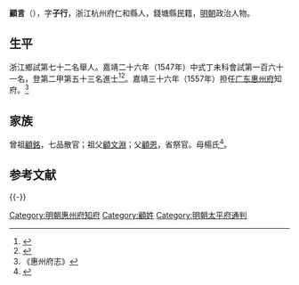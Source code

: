 {{明清人物信息框
| 姓名 = 顧言
| 原名 =
| 圖片名稱= 
| 圖片大小 =
| 圖片說明 = 
| 最高職務 =
| 國家 = 大明 
| 爵位 =
| 籍貫 = 浙江杭州府仁和縣
| 族裔 = 
| 字號 = 
| 諡號 =
| 出生日期 = 生年不詳
| 出生地點 = <!---仁和縣--->
| 逝世日期 = 卒年不詳 
| 逝世地點 =
| 墓葬 =
| 配偶 = 
| 親屬 = 
| 出身 =
* 嘉靖二十六年丁未科進士出身
| 經歷 =
| 著作 =  
}}
'''顧言'''（{{bd|？||？|catIdx=}}），字'''子行'''，浙江杭州府仁和縣人，錢塘縣民籍，[[明朝|明朝]]政治人物。

== 生平 ==
浙江鄉試第七十二名舉人。嘉靖二十六年（1547年）中式丁未科會試第一百六十一名，登第二甲第五十三名進士<ref>{{Cite book|title=《皇明贡举考》卷五|author=[[张朝瑞|张朝瑞]]|publisher=《续修四库全书》史部第828册|year=|isbn=|location=|pages=}}</ref><ref>{{Cite book|title=贡举志五种 上|author=鲁小俊，江俊伟著|publisher=武汉大学出版社|year=2009|isbn=978-7-307-07043-1|location=武汉|pages=}}</ref>。嘉靖三十六年（1557年）担任[[广东承宣布政使司|广东]][[惠州府|惠州府]]知府。<ref>《惠州府志》</ref>

== 家族 ==
曾祖[[顧銘|顧銘]]，七品散官；祖父[[顧文淵|顧文淵]]；父[[顧恩|顧恩]]，省祭官。母楊氏<ref>{{Cite book|title=天一阁藏明代科举录选刊 登科录 点校本|author=龚延明主编|publisher=宁波出版社|year=2016|isbn=978-7-5526-2320-8|location=宁波|pages=|quote=《天一閣藏明代科舉錄選刊.登科錄》之《嘉靖二十六年丁未科登科錄》}}</ref>。

==参考文献==
{{reflist}}

{{-}}
{{start box}}
{{s-off}}
{{succession box|[[姚良弼|姚良弼]]|[[张存义|张存义]]|[[廣東承宣佈政使司|廣東]][[惠州府|惠州府]][[知府|知府]]|<small>嘉靖三十六年（1557年）上任</small>}}
{{end box}}
{{嘉靖二十六年丁未科殿試金榜}}

{{DEFAULTSORT:Gu顧}}
[[Category:明朝惠州府知府|Category:明朝惠州府知府]]
[[Category:顧姓|Category:顧姓]]
[[Category:明朝太平府通判|Category:明朝太平府通判]]